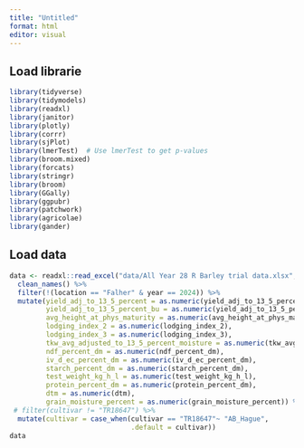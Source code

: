 ```yaml
---
title: "Untitled"
format: html
editor: visual
---
```


## Load librarie
```r
library(tidyverse)
library(tidymodels)
library(readxl)
library(janitor)
library(plotly)
library(corrr)
library(sjPlot)
library(lmerTest)  # Use lmerTest to get p-values
library(broom.mixed)
library(forcats)
library(stringr)
library(broom)
library(GGally)
library(ggpubr)
library(patchwork)
library(agricolae)
library(gander)
```


## Load data
```r
data <- readxl::read_excel("data/All Year 28 R Barley trial data.xlsx", sheet = "Overall_2") %>% 
  clean_names() %>% 
  filter(!(location == "Falher" & year == 2024)) %>% 
  mutate(yield_adj_to_13_5_percent = as.numeric(yield_adj_to_13_5_percent),
         yield_adj_to_13_5_percent_bu = as.numeric(yield_adj_to_13_5_percent_bu),
         avg_height_at_phys_maturity = as.numeric(avg_height_at_phys_maturity),
         lodging_index_2 = as.numeric(lodging_index_2),
         lodging_index_3 = as.numeric(lodging_index_3),
         tkw_avg_adjusted_to_13_5_percent_moisture = as.numeric(tkw_avg_adjusted_to_13_5_percent_moisture),
         ndf_percent_dm = as.numeric(ndf_percent_dm),
         iv_d_ec_percent_dm = as.numeric(iv_d_ec_percent_dm),
         starch_percent_dm = as.numeric(starch_percent_dm),
         test_weight_kg_h_l = as.numeric(test_weight_kg_h_l),
         protein_percent_dm = as.numeric(protein_percent_dm),
         dtm = as.numeric(dtm),
         grain_moisture_percent = as.numeric(grain_moisture_percent)) %>% 
 # filter(cultivar != "TR18647") %>% 
  mutate(cultivar = case_when(cultivar == "TR18647"~ "AB_Hague",
                              .default = cultivar))
data 
```

